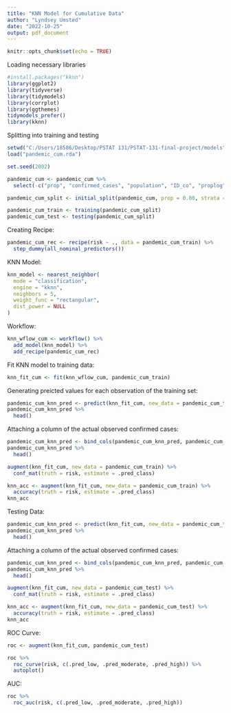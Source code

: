 ```yaml
---
title: "KNN Model for Cumulative Data"
author: "Lyndsey Umsted"
date: "2022-10-25"
output: pdf_document
---
```


```r
knitr::opts_chunk$set(echo = TRUE)
```

Loading necessary libraries
```r
#install.packages("kknn")
library(ggplot2)
library(tidyverse)
library(tidymodels)
library(corrplot)
library(ggthemes)
tidymodels_prefer()
library(kknn)
```

Splitting into training and testing
```r
setwd("C:/Users/18586/Desktop/PSTAT 131/PSTAT-131-final-project/models")
load("pandemic_cum.rda")

set.seed(2002)

pandemic_cum <- pandemic_cum %>%
  select(-c("prop", "confirmed_cases", "population", "ID_co", "proplog"))

pandemic_cum_split <- initial_split(pandemic_cum, prop = 0.80, strata = risk)

pandemic_cum_train <- training(pandemic_cum_split)
pandemic_cum_test <- testing(pandemic_cum_split)
```

Creating Recipe:
```r
pandemic_cum_rec <- recipe(risk ~ ., data = pandemic_cum_train) %>%
  step_dummy(all_nominal_predictors())
```

KNN Model:
```r
knn_model <- nearest_neighbor(
  mode = "classification",
  engine = "kknn", 
  neighbors = 5,
  weight_func = "rectangular", 
  dist_power = NULL
)
```

Workflow:
```r
knn_wflow_cum <- workflow() %>% 
  add_model(knn_model) %>% 
  add_recipe(pandemic_cum_rec)
```

Fit KNN model to training data:
```r
knn_fit_cum <- fit(knn_wflow_cum, pandemic_cum_train)
```

Generating preicted values for each observation of the training set:
```r
pandemic_cum_knn_pred <- predict(knn_fit_cum, new_data = pandemic_cum_train %>% select(-risk))
pandemic_cum_knn_pred %>% 
  head()
```

Attaching a column of the actual observed confirmed cases:
```r
pandemic_cum_knn_pred <- bind_cols(pandemic_cum_knn_pred, pandemic_cum_train %>% select(risk))
pandemic_cum_knn_pred %>% 
  head()
```

```r
augment(knn_fit_cum, new_data = pandemic_cum_train) %>%
  conf_mat(truth = risk, estimate = .pred_class)
```

```r
knn_acc <- augment(knn_fit_cum, new_data = pandemic_cum_train) %>%
  accuracy(truth = risk, estimate = .pred_class)
knn_acc
```

Testing Data:

```r
pandemic_cum_knn_pred <- predict(knn_fit_cum, new_data = pandemic_cum_test %>% select(-risk))
pandemic_cum_knn_pred %>% 
  head()
```

Attaching a column of the actual observed confirmed cases:
```r
pandemic_cum_knn_pred <- bind_cols(pandemic_cum_knn_pred, pandemic_cum_test %>% select(risk))
pandemic_cum_knn_pred %>% 
  head()
```

```r
augment(knn_fit_cum, new_data = pandemic_cum_test) %>%
  conf_mat(truth = risk, estimate = .pred_class)
```

```r
knn_acc <- augment(knn_fit_cum, new_data = pandemic_cum_test) %>%
  accuracy(truth = risk, estimate = .pred_class)
knn_acc
```


ROC Curve:
```r
roc <- augment(knn_fit_cum, pandemic_cum_test)

roc %>%
  roc_curve(risk, c(.pred_low, .pred_moderate, .pred_high)) %>%
  autoplot()
```


AUC:
```r
roc %>%
  roc_auc(risk, c(.pred_low, .pred_moderate, .pred_high))
```



